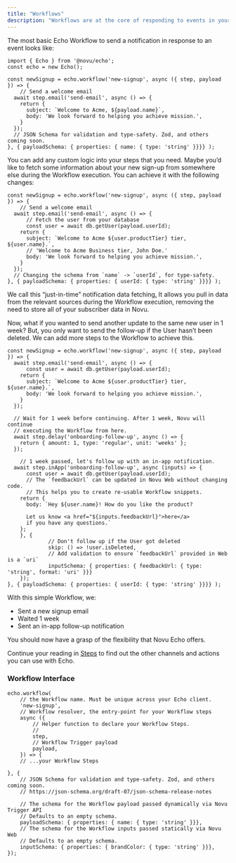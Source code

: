 ```yaml
---
title: "Workflows"
description: "Workflows are at the core of responding to events in your system with notifications. Echo enables you to declare type-safe, validated, and version-controlled Novu Workflows with code."
---
```



The most basic Echo Workflow to send a notification in response to an event looks like:

```tsx
import { Echo } from '@novu/echo';
const echo = new Echo();

const newSignup = echo.workflow('new-signup', async ({ step, payload }) => {
	// Send a welcome email
  await step.email('send-email', async () => {
    return {
      subject: `Welcome to Acme, ${payload.name}`,
      body: 'We look forward to helping you achieve mission.',
    }
  });
  // JSON Schema for validation and type-safety. Zod, and others coming soon.
}, { payloadSchema: { properties: { name: { type: 'string' }}}} );
```

You can add any custom logic into your steps that you need. Maybe you’d like to fetch some information about your new sign-up from somewhere else during the Workflow execution. You can achieve it with the following changes:

```tsx
const newSignup = echo.workflow('new-signup', async ({ step, payload }) => {
	// Send a welcome email
  await step.email('send-email', async () => {
	  // Fetch the user from your database
	  const user = await db.getUser(payload.userId);
    return {
      subject: `Welcome to Acme ${user.productTier} tier, ${user.name}.`,
      // 'Welcome to Acme Business tier, John Doe.'
      body: 'We look forward to helping you achieve mission.',
    }
  });
  // Changing the schema from `name` -> `userId`, for type-safety.
}, { payloadSchema: { properties: { userId: { type: 'string' }}}} );
```

We call this “just-in-time” notification data fetching[.](http://resolution.It) It allows you pull in data from the relevant sources during the Workflow execution, removing the need to store all of your subscriber data in Novu.

Now, what if you wanted to send another update to the same new user in 1 week? But, you only want to send the follow-up if the User hasn’t been deleted. We can add more steps to the Workflow to achieve this.

```tsx
const newSignup = echo.workflow('new-signup', async ({ step, payload }) => {
  await step.email('send-email', async () => {
	  const user = await db.getUser(payload.userId);
    return {
      subject: `Welcome to Acme ${user.productTier} tier, ${user.name}.`,
      body: 'We look forward to helping you achieve mission.',
    }
  });

  // Wait for 1 week before continuing. After 1 week, Novu will continue
  // executing the Workflow from here.
  await step.delay('onboarding-follow-up', async () => {
    return { amount: 1, type: 'regular', unit: 'weeks' };
  });

	// 1 week passed, let's follow up with an in-app notification.
  await step.inApp('onboarding-follow-up', async (inputs) => {
	  const user = await db.getUser(payload.userId);
	  // The `feedbackUrl` can be updated in Novu Web without changing code.
	  // This helps you to create re-usable Workflow snippets.
    return {
      body: `Hey ${user.name}! How do you like the product?

      Let us know <a href="${inputs.feedbackUrl}">here</a>
      if you have any questions.`
    };
	}, {
			 // Don't follow up if the User got deleted
			 skip: () => !user.isDeleted,
			 // Add validation to ensure `feedbackUrl` provided in Web is a `uri`
			 inputSchema: { properties: { feedbackUrl: { type: 'string', format: 'uri' }}}
	});
}, { payloadSchema: { properties: { userId: { type: 'string' }}}} );
```

With this simple Workflow, we:

- Sent a new signup email
- Waited 1 week
- Sent an in-app follow-up notification

You should now have a grasp of the flexibility that Novu Echo offers.

Continue your reading in [Steps](https://www.notion.so/Steps-67928accbb7d4818b2bd5753800dd0a6?pvs=21) to find out the other channels and actions you can use with Echo.

### Workflow Interface

```tsx
echo.workflow(
	// the Workflow name. Must be unique across your Echo client.
	'new-signup',
	// Workflow resolver, the entry-point for your Workflow steps
	async ({
		// Helper function to declare your Workflow Steps.
		//
		step,
		// Workflow Trigger payload
		payload,
	}) => {
	// ...your Workflow Steps

}, {
	// JSON Schema for validation and type-safety. Zod, and others coming soon.
	// https://json-schema.org/draft-07/json-schema-release-notes

	// The schema for the Workflow payload passed dynamically via Novu Trigger API
	// Defaults to an empty schema.
	payloadSchema: { properties: { name: { type: 'string' }}},
	// The schema for the Workflow inputs passed statically via Novu Web
	// Defaults to an empty schema.
	inputSchema: { properties: { brandColor: { type: 'string' }}},
});
```

